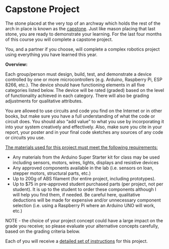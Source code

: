 # Capstone Project

The stone placed at the very top of an archway which holds the rest of the arch in place is known as the <a href="https://commons.wikimedia.org/wiki/File:Arch_voussoirs.svg" target ="_blank">capstone</a>.  Just like mason placing that last stone, you are ready to demonstrate your learning.  For the last four months of this course you will complete a capstone project.

You, and a partner if you choose, will complete a complex robotics project using everything you have learned this year.  

<b>Overview:</b>

Each group/person must design, build, test, and demonstrate a device controlled by one or more microcontrollers (e.g. Arduino, Raspberry Pi, ESP 8266, etc.).  The device should have functioning elements in all five categories listed below. The device will be rated (graded) based on the level of functionality achieved in each category. There will also be grading adjustments for qualitative attributes.

You are allowed to use circuits and code you find on the Internet or in other books, but make sure you have a full understanding of what the code or circuit does. You should also "add value" to what you use by incorporating it into your system creatively and effectively.  Also, make sure you cite in your report, your poster and in your final code sketches any sources of any code or circuits you use.

<u>The materials used for this project must meet the following requirements:</u>
<ul>
<li>Any materials from the Arduino Super Starter kit for class may be used including sensors, motors, wires, lights, displays and resistive devices</li>
<li>Any approved components available in the lab (i.e. sensors on loan, stepper motors, structural parts, etc.)</li>
<li>Up to 200g of ABS filament (for entire project, including prototypes).</li>
<li>Up to $75 in pre-approved student purchased parts (per project, not per student).  It is up to the student to order these components although I will help you find them, if needed.  Be careful here, qualitative deductions will be made for expensive and/or unnecessary component selection (i.e. using a Raspberry Pi where an Arduino UNO will work, etc.)</li>
</ul>

NOTE - the choice of your project concept could have a large impact on the grade you receive; so please evaluate your alternative concepts carefully, based on the grading criteria below.

Each of you will receive a <a href="https://docs.google.com/document/d/1Ap9XnDHmlUpDhtRLOVqSsqf3xh5cZPlc8qJfAl380MQ/edit?usp=sharing" target ="_blank">detailed set of instructions</a> for this project.